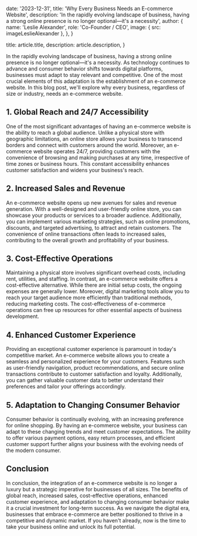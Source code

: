 
  date: '2023-12-31',
  title: 'Why Every Business Needs an E-commerce Website',
  description:
    'In the rapidly evolving landscape of business, having a strong online presence is no longer optional—it\'s a necessity',
  author: {
    name: 'Leslie Alexander',
    role: 'Co-Founder / CEO',
    image: { src: imageLeslieAlexander },
  },
}

  title: article.title,
  description: article.description,
}


In the rapidly evolving landscape of business, having a strong online presence is no longer optional—it's a necessity. As technology continues to advance and consumer behavior shifts towards digital platforms, businesses must adapt to stay relevant and competitive. One of the most crucial elements of this adaptation is the establishment of an e-commerce website. In this blog post, we'll explore why every business, regardless of size or industry, needs an e-commerce website.

## 1. Global Reach and 24/7 Accessibility
One of the most significant advantages of having an e-commerce website is the ability to reach a global audience. Unlike a physical store with geographic limitations, an online store allows your business to transcend borders and connect with customers around the world. Moreover, an e-commerce website operates 24/7, providing customers with the convenience of browsing and making purchases at any time, irrespective of time zones or business hours. This constant accessibility enhances customer satisfaction and widens your business's reach.

## 2. Increased Sales and Revenue
An e-commerce website opens up new avenues for sales and revenue generation. With a well-designed and user-friendly online store, you can showcase your products or services to a broader audience. Additionally, you can implement various marketing strategies, such as online promotions, discounts, and targeted advertising, to attract and retain customers. The convenience of online transactions often leads to increased sales, contributing to the overall growth and profitability of your business.

## 3. Cost-Effective Operations
Maintaining a physical store involves significant overhead costs, including rent, utilities, and staffing. In contrast, an e-commerce website offers a cost-effective alternative. While there are initial setup costs, the ongoing expenses are generally lower. Moreover, digital marketing tools allow you to reach your target audience more efficiently than traditional methods, reducing marketing costs. The cost-effectiveness of e-commerce operations can free up resources for other essential aspects of business development.

## 4. Enhanced Customer Experience
Providing an exceptional customer experience is paramount in today's competitive market. An e-commerce website allows you to create a seamless and personalized experience for your customers. Features such as user-friendly navigation, product recommendations, and secure online transactions contribute to customer satisfaction and loyalty. Additionally, you can gather valuable customer data to better understand their preferences and tailor your offerings accordingly.

## 5. Adaptation to Changing Consumer Behavior
Consumer behavior is continually evolving, with an increasing preference for online shopping. By having an e-commerce website, your business can adapt to these changing trends and meet customer expectations. The ability to offer various payment options, easy return processes, and efficient customer support further aligns your business with the evolving needs of the modern consumer.

## Conclusion
In conclusion, the integration of an e-commerce website is no longer a luxury but a strategic imperative for businesses of all sizes. The benefits of global reach, increased sales, cost-effective operations, enhanced customer experience, and adaptation to changing consumer behavior make it a crucial investment for long-term success. As we navigate the digital era, businesses that embrace e-commerce are better positioned to thrive in a competitive and dynamic market. If you haven't already, now is the time to take your business online and unlock its full potential.